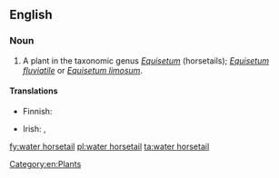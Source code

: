 ==English==

===Noun===
{{en-noun|sg=[[water]] [[horsetail]]}}

# A plant in the taxonomic genus ''[[Equisetum]]'' (horsetails); ''[[Equisetum fluviatile]]'' or ''[[Equisetum limosum]]''.

====Translations====
{{trans-top|plant}}
* Finnish: {{t+|fi|järvikorte}}
{{trans-mid}}
* Irish: {{t|ga|scuab eich uisce|f}}, {{t|ga|eireaball capaill uisce|m}}
{{trans-bottom}}

[[Category:en:Plants]]

[[fy:water horsetail]]
[[pl:water horsetail]]
[[ta:water horsetail]]